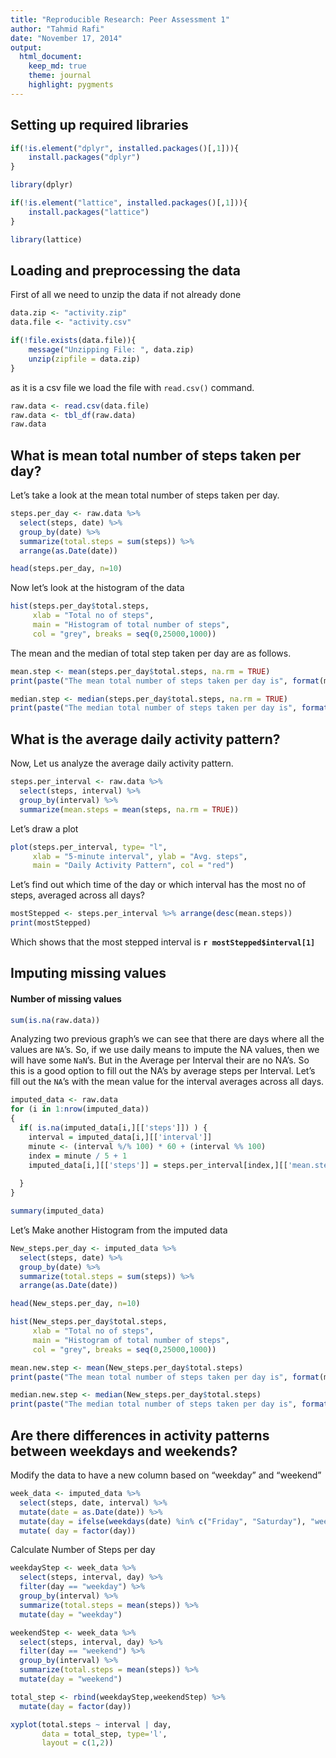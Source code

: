 ```yaml
---
title: "Reproducible Research: Peer Assessment 1"
author: "Tahmid Rafi"
date: "November 17, 2014"
output: 
  html_document:
    keep_md: true
    theme: journal
    highlight: pygments
---
```



## Setting up required libraries

```r
if(!is.element("dplyr", installed.packages()[,1])){
    install.packages("dplyr")
}

library(dplyr)

if(!is.element("lattice", installed.packages()[,1])){
    install.packages("lattice")
}

library(lattice)
```


## Loading and preprocessing the data

First of all we need to unzip the data if not already done

```r
data.zip <- "activity.zip"
data.file <- "activity.csv"

if(!file.exists(data.file)){
    message("Unzipping File: ", data.zip)
    unzip(zipfile = data.zip)
}

```

as it is a csv file we load the file with `read.csv()` command.

```r
raw.data <- read.csv(data.file)
raw.data <- tbl_df(raw.data)
raw.data
```

## What is mean total number of steps taken per day?

Let's take a look at the mean total number of steps taken per day.
```r
steps.per_day <- raw.data %>% 
  select(steps, date) %>% 
  group_by(date) %>% 
  summarize(total.steps = sum(steps)) %>% 
  arrange(as.Date(date))

head(steps.per_day, n=10)
```

Now let's look at the histogram of the data

```r
hist(steps.per_day$total.steps, 
     xlab = "Total no of steps", 
     main = "Histogram of total number of steps", 
     col = "grey", breaks = seq(0,25000,1000))
```

The mean and the median of total step taken per day are as follows.

```r
mean.step <- mean(steps.per_day$total.steps, na.rm = TRUE)
print(paste("The mean total number of steps taken per day is", format(mean.step, nsmall = 2, digits = 2)))

median.step <- median(steps.per_day$total.steps, na.rm = TRUE)
print(paste("The median total number of steps taken per day is", format(median.step, nsmall = 2, digits = 2)))
```


## What is the average daily activity pattern?

Now, Let us analyze the average daily activity pattern. 

```r
steps.per_interval <- raw.data %>% 
  select(steps, interval) %>% 
  group_by(interval) %>% 
  summarize(mean.steps = mean(steps, na.rm = TRUE))
```

Let's draw a plot

```r
plot(steps.per_interval, type= "l", 
     xlab = "5-minute interval", ylab = "Avg. steps", 
     main = "Daily Activity Pattern", col = "red")
```

Let's find out which time of the day or which interval has the most no of steps, averaged across all days?

```r
mostStepped <- steps.per_interval %>% arrange(desc(mean.steps))
print(mostStepped)
```

Which shows that the most stepped interval is **`r mostStepped$interval[1]`**


## Imputing missing values

#### Number of missing values

```r
sum(is.na(raw.data))
```

Analyzing two previous graph's we can see that there are days where all the values are `NA`'s. So, if we use daily means to impute the NA values, then we will have some `NaN`'s. But in the Average per Interval their are no NA's. So this is a good option to fill out the NA's by average steps per Interval.   Let's fill out the `NA`'s with the mean value for the interval averages across all days.

```r
imputed_data <- raw.data
for (i in 1:nrow(imputed_data))
{
  if( is.na(imputed_data[i,][['steps']]) ) {
    interval = imputed_data[i,][['interval']]
    minute <- (interval %/% 100) * 60 + (interval %% 100)
    index = minute / 5 + 1
    imputed_data[i,][['steps']] = steps.per_interval[index,][['mean.steps']]
    
  }
}

summary(imputed_data)
```

Let's Make another Histogram from the imputed data

```r
New_steps.per_day <- imputed_data %>% 
  select(steps, date) %>% 
  group_by(date) %>% 
  summarize(total.steps = sum(steps)) %>% 
  arrange(as.Date(date))

head(New_steps.per_day, n=10)
```

```r
hist(New_steps.per_day$total.steps, 
     xlab = "Total no of steps", 
     main = "Histogram of total number of steps", 
     col = "grey", breaks = seq(0,25000,1000))
```

```r
mean.new.step <- mean(New_steps.per_day$total.steps)
print(paste("The mean total number of steps taken per day is", format(mean.new.step, nsmall = 2, digits = 2)))

median.new.step <- median(New_steps.per_day$total.steps)
print(paste("The median total number of steps taken per day is", format(median.new.step, nsmall = 2, digits = 2)))
```


## Are there differences in activity patterns between weekdays and weekends?

Modify the data to have a new column based on "weekday" and "weekend"

```r
week_data <- imputed_data %>% 
  select(steps, date, interval) %>% 
  mutate(date = as.Date(date)) %>% 
  mutate(day = ifelse(weekdays(date) %in% c("Friday", "Saturday"), "weekend", "weekday")) %>%
  mutate( day = factor(day))
```

Calculate Number of Steps per day

```r
weekdayStep <- week_data %>% 
  select(steps, interval, day) %>% 
  filter(day == "weekday") %>%
  group_by(interval) %>% 
  summarize(total.steps = mean(steps)) %>%
  mutate(day = "weekday")

weekendStep <- week_data %>% 
  select(steps, interval, day) %>% 
  filter(day == "weekend") %>%
  group_by(interval) %>% 
  summarize(total.steps = mean(steps)) %>%
  mutate(day = "weekend")

total_step <- rbind(weekdayStep,weekendStep) %>%
  mutate(day = factor(day))

xyplot(total.steps ~ interval | day, 
       data = total_step, type='l',
       layout = c(1,2))
```



